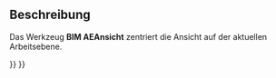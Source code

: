 <languages/>

{{Docnav/de
|[[BIM_Trash/de|Papierkorb]]
|[[Arch_SplitMesh/de|NetzAufteilen]]
|[[BIM_Workbench/de|BIM]]
|IconL=BIM_Trash.svg
|IconR=Arch_SplitMesh.svg
|IconC=Workbench_BIM.svg
}}

<div lang="en" dir="ltr" class="mw-content-ltr">
{{GuiCommand
|Name=BIM WPView
|MenuLocation=Utils → Working Plane View
|Workbenches=[[BIM_Workbench|BIM]]
|Shortcut=9
}}
</div>

<span id="Description"></span>
==Beschreibung==

Das Werkzeug '''BIM AEAnsicht''' zentriert die Ansicht auf der aktuellen Arbeitsebene.


{{Docnav/de
|[[BIM_Trash/de|Papierkorb]]
|[[Arch_SplitMesh/de|NetzAufteilen]]
|[[BIM_Workbench/de|BIM]]
|IconL=BIM_Trash.svg
|IconR=Arch_SplitMesh.svg
|IconC=Workbench_BIM.svg
}}

{{BIM_Tools_navi{{#translation:}}}}
{{Userdocnavi{{#translation:}}}}